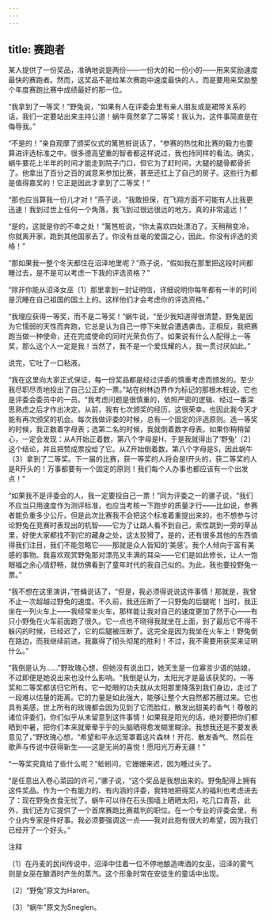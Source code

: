 ```yaml
---
---
---
```

title: 赛跑者
---



某人提供了一份奖品，准确地说是两份——一份大的和一份小的——用来奖励速度最快的赛跑者。然而，这奖品不是给某次赛跑中速度最快的人，而是要用来奖励整个年度赛跑比赛中成绩最好的那一位。

“我拿到了一等奖！”野兔说，“如果有人在评委会里有亲人朋友或是裙带关系的话，我们一定要站出来主持公道！蜗牛竟然拿了二等奖！我认为，这件事简直是在侮辱我。”

“不是的！”亲自观摩了颁奖仪式的篱笆桩说话了，“参赛的热忱和比赛的毅力也要算进评选标准之中。很多德高望重的智者都这样说过，我也持同样的看法。确实，蜗牛要花上半年的时间才能走到院子门口，但它为了赶时间，大腿的腿骨都骨折了。他拿出了百分之百的诚意来参加比赛，甚至还扛上了自己的房子。这些行为都是值得嘉奖的！它正是因此才拿到了二等奖！”

“那也应当算我一份儿才对！”燕子说，“我敢担保，在飞翔方面不可能有人比我更迅速！我到过世上任何一个角落，我飞到过很远很远的地方。真的非常遥远！”

“是的，这就是你的不幸之处！”篱笆桩说，“你太喜欢四处漂泊了。天稍稍变冷，你就离开家，跑到其他国家去了。你没有丝毫的爱国之心，因此，你没有评选的资格！”

“那如果我一整个冬天都住在沼泽地里呢？”燕子说，“假如我在那里把这段时间都睡过去，是不是可以考虑一下我的评选资格？”

“除非你能从沼泽女巫〔1〕那里拿到一封证明信，详细说明你每年都有一半的时间是沉睡在自己祖国的国土上的。这样他们才会考虑你的评选资格。”

“我理应获得一等奖，而不是二等奖！”蜗牛说，“至少我知道得很清楚，野兔是因为它懦弱的天性而奔跑，它总是认为自己一停下来就会遭遇袭击。正相反，我把赛跑当做一种使命，还在完成使命的同时光荣负伤了。如果说有什么人配得上一等奖，那么这个人一定是我！当然了，我不是一个爱炫耀的人，我一贯讨厌如此。”

说完，它吐了一口粘液。

“我在这里向大家正式保证，每一份奖品都是经过评委的慎重考虑而颁发的。至少我尽职尽责地投出了自己公正的一票。”站在树林边界作为标记的那根木桩说，它也是评委会委员中的一员。“我考虑问题是很慎重的，依照严密的逻辑、经过一番深思熟虑之后才作出决定。从前，我有七次颁奖的经历，这很荣幸。也因此我今天才能有再次颁奖的机会。每次我做评委的时候，总有一个固定的评选原则。选一等奖的时候，我正数着字母表；选第二名的时候，我就倒着数字母表。如果你稍稍留心，一定会发现：从A开始正着数，第八个字母是H，于是我就得出了‘野兔’〔2〕这个结论，并且把赞成票投给了它。从Z开始倒着数，第八个字母是S，因此蜗牛〔3〕拿到了二等奖。下一届的比赛，获一等奖的人将会是I开头的，获二等奖的人是R开头的！万事都要有一个固定的原则！我们每个人办事也都应该有一个出发点！”

“如果我不是评委会的人，我一定要投自己一票！”同为评委之一的骡子说，“我们不应当只用速度作为测评标准，也应当考核一下跑步的质量才行——比如说，参赛者能负重多少公斤。但是此次比赛我不会把这个标准着重提出来的，也不想参与讨论野兔在竞赛时表现出的机智——它为了让路人看不到自己，索性跳到一旁的草丛里，好使大家都找不到它的藏身之处，这太狡猾了。是的，还有很多其他的东西值得我们注目，我们不能忽略它——那就是众人皆知的‘美感’。我个人倾向于富有美感的事物。我喜欢观赏野兔那对漂亮又丰满的耳朵——它们是如此修长，让人一饱眼福之余心情舒畅，就仿佛看到了童年时代的我自己似的。为此，我也要投野兔一票。”

“我不想在这里演讲，”苍蝇说话了，“但是，我必须得说说这件事情！那就是，我曾不止一次超越过野兔的速度。不久前，我还压断了一只野兔的后腿呢！当时，我正坐在一列火车上——我经常坐火车，那样能让我对自己的速度更加了然于心——有只小野兔在火车前面跑了很久。它一点也不晓得我就坐在上面，到了最后它不得不躲闪的时候，已经迟了，它的后腿被压断了。这完全是因为我坐在火车上！野兔倒在路边，而我继续前进。我赢得了彻头彻尾的胜利！不过，我不需要用获奖来证明什么。”

“我倒是认为……”野玫瑰心想，但她没有说出口，她天生是一位寡言少语的姑娘，不过即便是她说出来也没什么影响。“我倒是认为，太阳光才是最该获奖的，一等奖和二等奖都该归它所有。它一眨眼的功夫就从太阳那里降落到我们身边，走过了一段难以估量的距离。它的力量是如此强大，能够让整个大自然都苏醒过来。它也具有美感，世上所有的玫瑰都会因为见到了它而脸红，散发出甜美的香气！尊敬的诸位评委们，你们似乎从未留意到这件事情！如果我是阳光的话，绝对要把你们都晒到中暑，把你们本来就晕晕乎乎的头脑晒得愈发糊里糊涂。我想我还是不要发表意见了，”野玫瑰心想，“希望和平永远笼罩着这片森林！开花、散发香气、然后在歌声与传说中获得新生——这是无尚的喜悦！愿阳光万寿无疆！”

“一等奖究竟给了些什么呢？”蚯蚓问，它姗姗来迟，因为睡过头了。

“是任意出入卷心菜园的许可，”骡子说，“这个奖品是我想出来的。野兔配得上拥有这件奖品。作为一个有能力的、有内涵的评委，我特地把得奖人的福利也考虑进去了：现在野兔衣食无忧了。蜗牛可以待在石头围墙上晒晒太阳，吃几口青苔，此外，我们还为它提供了一个首席赛跑比赛裁判的职位。在一个专业的评委会里，有个业内专家是件好事。我必须要强调这一点——我对此抱有很大的希望，因为我们已经开了一个好头。”

注释

〔1〕在丹麦的民间传说中，沼泽中住着一位不停地酿造啤酒的女巫，沼泽的雾气则是女巫在酿酒时产生的蒸汽。这个形象时常在安徒生的童话中出现。

〔2〕“野兔”原文为Haren。

〔3〕“蜗牛”原文为Sneglen。